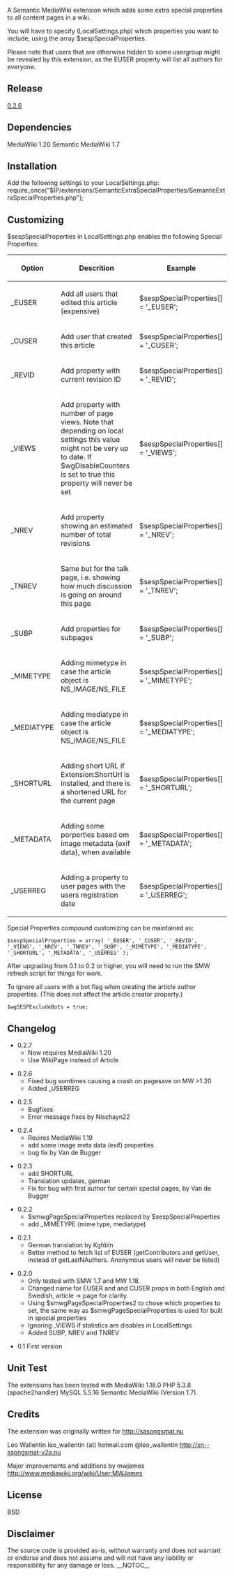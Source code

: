A Semantic MediaWiki extension which adds some extra special properties to all content pages in a wiki.

You will have to specify (LocalSettings.php) which properties you want to include, using the array $sespSpecialProperties. 

Please note that users that are otherwise hidden to some usergroup might be revealed by this extension, as the EUSER property will list all authors for everyone.

==Release ==
[https://github.com/rotsee/Semantic-Extra-Special-Properties/tags 0.2.6]

==Dependencies==
MediaWiki 1.20
Semantic MediaWiki 1.7

==Installation==
Add the following settings to your LocalSettings.php:
require_once("$IP/extensions/SemanticExtraSpecialProperties/SemanticExtraSpecialProperties.php");

==Customizing==
$sespSpecialProperties in LocalSettings.php enables the following Special Properties:

{|
! Option
! Descrition
! Example
|-
|_EUSER
|Add all users that edited this article (expensive)
|$sespSpecialProperties[] = '_EUSER';
|-
|_CUSER
|Add user that created this article
|$sespSpecialProperties[] = '_CUSER'; 
|-
|_REVID
|Add property with current revision ID
|$sespSpecialProperties[] = '_REVID'; 
|-
|_VIEWS
|Add property with number of page views. Note that depending on local settings this value might not be very up to date. If $wgDisableCounters is set to true this property will never be set
|$sespSpecialProperties[] = '_VIEWS'; 
|-
|_NREV
|Add property showing an estimated number of total revisions
|$sespSpecialProperties[] = '_NREV';  
|-
|_TNREV
|Same but for the talk page, i.e. showing how much discussion is going on around this page
|$sespSpecialProperties[] = '_TNREV'; 
|-
|_SUBP
|Add properties for subpages
|$sespSpecialProperties[] = '_SUBP'; 
|-
|_MIMETYPE
|Adding mimetype in case the article object is NS_IMAGE/NS_FILE
|$sespSpecialProperties[] = '_MIMETYPE'; 
|-
|_MEDIATYPE
|Adding mediatype in case the article object is NS_IMAGE/NS_FILE
|$sespSpecialProperties[] = '_MEDIATYPE'; 
|-
|_SHORTURL
|Adding short URL if Extension:ShortUrl is installed, and there is a shortened URL for the current page
|$sespSpecialProperties[] = '_SHORTURL'; 
|-
|_METADATA
|Adding some porperties based om image metadata (exif data), when available
|$sespSpecialProperties[] = '_METADATA';
|-
|_USERREG
|Adding a property to user pages with the users registration date
|$sespSpecialProperties[] = '_USERREG';
|}

Special Properties compound customizing can be maintained as:
<pre>
$sespSpecialProperties = array( '_EUSER', '_CUSER', '_REVID', '_VIEWS', '_NREV', '_TNREV', '_SUBP', '_MIMETYPE', '_MEDIATYPE', '_SHORTURL', '_METADATA', '_USERREG' );
</pre>

After upgrading from 0.1 to 0.2 or higher, you will need to run the SMW refresh script for things for work.

To ignore all users with a bot flag when creating the article author properties.
(This does not affect the article creator property.)
<pre>
$wgSESPExcludeBots = true;
</pre>
==Changelog==
* 0.2.7
** Now requires MediaWiki 1.20
** Use WikiPage instead of Article

* 0.2.6
** Fixed bug somtimes causing a crash on pagesave on MW >1.20 
** Added _USERREG 

* 0.2.5
** Bugfixes
** Error message fixes by Nischayn22 

* 0.2.4
** Reuires MediaWiki 1.19
** add some image meta data (exif) properties
** bug fix by Van de Bugger

* 0.2.3
** add SHORTURL
** Translation updates, german
** Fix for bug with first author for certain special pages, by Van de Bugger

* 0.2.2
** $smwgPageSpecialProperties replaced by $sespSpecialProperties
** add _MIMETYPE (mime type, mediatype)

*0.2.1
**German translation by Kghbln
**Better method to fetch list of EUSER (getContributors and getUser, instead of getLastNAuthors. Anonymous users will never be listed)

*0.2.0
**Only tested with SMW 1.7 and MW 1.18.
**Changed name for EUSER and and CUSER props in both English and Swedish, article -> page for clarity.
**Using $smwgPageSpecialProperties2 to chose which properties to set, the same way as $smwgPageSpecialProperties is used for built in special properties
**Ignoring _VIEWS if statistics are disables in LocalSettings
**Added SUBP, NREV and TNREV

*0.1 First version

==Unit Test ==
The extensions has been tested with MediaWiki 1.18.0 PHP 5.3.8 (apache2handler) MySQL 5.5.16 Semantic MediaWiki (Version 1.7).

==Credits ==
The extension was originally written for http://säsongsmat.nu

Leo Wallentin
leo_wallentin (at) hotmail.com
@leo_wallentin
http://xn--ssongsmat-v2a.nu

Major improvements and additions by mwjames
http://www.mediawiki.org/wiki/User:MWJames

== License ==
BSD 

== Disclaimer ==
The source code is provided as-is, without warranty and does not warrant or endorse and does not assume and will not have any liability or responsibility for any damage or loss.
__NOTOC__
